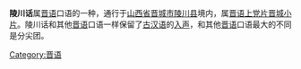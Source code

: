 {{Unreferenced|time=2022-01-24T08:23:14+00:00}}
'''陵川话'''属[[晋语|晋语]]口语的一种，通行于[[山西省|山西省]][[晋城市|晋城市]][[陵川县|陵川县]]境内，属[[晋语|晋语]][[上党片|上党片]][[晋城小片|晋城小片]]。陵川话和其他[[晋语|晋语]]口语一样保留了[[古汉语|古汉语]]的[[入声|入声]]，和其他[[晋语|晋语]]口语最大的不同是分尖团。

{{晉語}}

[[Category:晋语|Category:晋语]]
